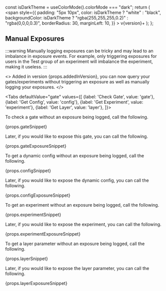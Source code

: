 
  const isDarkTheme = useColorMode().colorMode === "dark";
  return (
    <span
      style={{
        padding: "5px 10px",
        color: isDarkTheme ? "white" : "black",
        backgroundColor: isDarkTheme
          ? "rgba(255,255,255,0.2)"
          : "rgba(0,0,0,0.3)",
        borderRadius: 30,
        marginLeft: 10,
      }}
    >
      v{version}+
    </span>
  );
};

## Manual Exposures <Badge version={props.addedInVersion}/>

:::warning
Manually logging exposures can be tricky and may lead to an imbalance in exposure events. For example, only triggering exposures for users in the Test group of an experiment will imbalance the experiment, making it useless.
:::

<>
  Added in version {props.addedInVersion}, you can now query your
  gates/experiments without triggering an exposure as well as manually logging
  your exposures.
</>

<Tabs
  defaultValue="gate"
  values={[
    {label: 'Check Gate', value: 'gate'},
    {label: 'Get Config', value: 'config'},
    {label: 'Get Experiment', value: 'experiment'},
    {label: 'Get Layer', value: 'layer'},
  ]}>

<TabItem value="gate">

To check a gate without an exposure being logged, call the following.

<div>{props.gateSnippet}</div>

Later, if you would like to expose this gate, you can call the following.

<div>{props.gateExposureSnippet}</div>

</TabItem>

<TabItem value="config">

To get a dynamic config without an exposure being logged, call the following.

<div>{props.configSnippet}</div>

Later, if you would like to expose the dynamic config, you can call the following.

<div>{props.configExposureSnippet}</div>

</TabItem>

<TabItem value="experiment">

To get an experiment without an exposure being logged, call the following.

<div>{props.experimentSnippet}</div>

Later, if you would like to expose the experiment, you can call the following.

<div>{props.experimentExposureSnippet}</div>

</TabItem>

<TabItem value="layer">

To get a layer parameter without an exposure being logged, call the following.

<div>{props.layerSnippet}</div>

Later, if you would like to expose the layer parameter, you can call the following.

<div>{props.layerExposureSnippet}</div>

</TabItem>

</Tabs>
